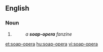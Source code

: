 {{also|soap opera}}
==English==

===Noun===
{{head|en|noun}}

# {{attributive of|soap opera|lang=en|nodot=1}}
#: ''a '''soap-opera''' fanzine''

[[et:soap-opera]]
[[hu:soap-opera]]
[[vi:soap-opera]]